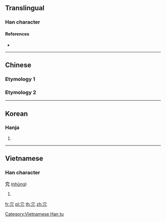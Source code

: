 {{character info/new}}
{{also|冗}}
==Translingual==

===Han character===
{{Han char|rn=40|rad=宀|as=02|sn=5|four=|canj=JHN,JHU|ids=⿱宀儿}}

====References====
* {{Han ref|kx=0281.130|dkj=07056|dj=0551.130|hdz=20911.020|uh=5B82|ud=23426}}

----

==Chinese==

===Etymology 1===
{{zh-see|冗|v}}

===Etymology 2===
{{zh-see|穴|v}}

----

==Korean==

===Hanja===
{{ko-hanja|hangeul=용|rv=yong|mr=yong}}

# {{defn|lang=ko|sort=宀02}}

----

==Vietnamese==

===Han character===
'''宂''' ([[nhũng]])

# {{defn|lang=vi}}

[[Category:Vietnamese Han tu]]

[[fr:宂]]
[[pl:宂]]
[[th:宂]]
[[zh:宂]]